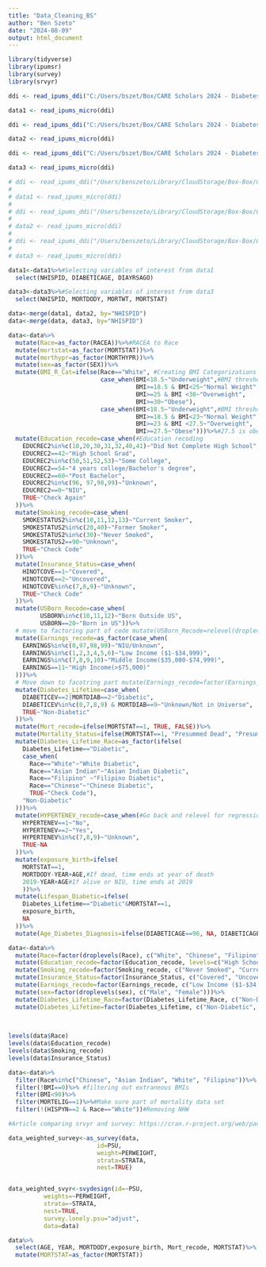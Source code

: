 ```yaml
---
title: "Data_Cleaning_BS"
author: "Ben Szeto"
date: "2024-08-09"
output: html_document
---
```


```r

library(tidyverse)
library(ipumsr)
library(survey)
library(srvyr)
```


```r


ddi <- read_ipums_ddi("C:/Users/bszet/Box/CARE Scholars 2024 - Diabetes Mortality Project/Data and Code/nhis_00029.xml")

data1 <- read_ipums_micro(ddi)

ddi <- read_ipums_ddi("C:/Users/bszet/Box/CARE Scholars 2024 - Diabetes Mortality Project/Data and Code/nhis_00027.xml")

data2 <- read_ipums_micro(ddi)

ddi <- read_ipums_ddi("C:/Users/bszet/Box/CARE Scholars 2024 - Diabetes Mortality Project/Data and Code/nhis_00030.xml")

data3 <- read_ipums_micro(ddi)

```


```r

# ddi <- read_ipums_ddi("/Users/benszeto/Library/CloudStorage/Box-Box/CARE Scholars 2024 - Diabetes Mortality Project/Data and Code/nhis_00029.xml")
# 
# data1 <- read_ipums_micro(ddi)
# 
# ddi <- read_ipums_ddi("/Users/benszeto/Library/CloudStorage/Box-Box/CARE Scholars 2024 - Diabetes Mortality Project/Data and Code/nhis_00027.xml")
# 
# data2 <- read_ipums_micro(ddi)
# 
# ddi <- read_ipums_ddi("/Users/benszeto/Library/CloudStorage/Box-Box/CARE Scholars 2024 - Diabetes Mortality Project/Data and Code/nhis_00030.xml")
# 
# data3 <- read_ipums_micro(ddi)


```


```r
data1<-data1%>%#Selecting variables of interest from data1
  select(NHISPID, DIABETICAGE, DIAYRSAGO)

data3<-data3%>%#Selecting variables of interest from data3
  select(NHISPID, MORTDODY, MORTWT, MORTSTAT)

data<-merge(data1, data2, by="NHISPID")
data<-merge(data, data3, by="NHISPID")

```


```r

data<-data%>%
  mutate(Race=as_factor(RACEA))%>%#RACEA to Race
  mutate(mortstat=as_factor(MORTSTAT))%>%
  mutate(morthypr=as_factor(MORTHYPR))%>%
  mutate(sex=as_factor(SEX))%>%
  mutate(BMI_R_Cat=ifelse(Race=="White", #Creating BMI Categorizations
                          case_when(BMI<18.5~"Underweight",#BMI thresholds for Whites
                                    BMI>=18.5 & BMI<25~"Normal Weight",
                                    BMI>=25 & BMI <30~"Overweight",
                                    BMI>=30~"Obese"),
                          case_when(BMI<18.5~"Underweight",#BMI thresholds for Asians (Considered all races not White)
                                    BMI>=18.5 & BMI<23~"Normal Weight",
                                    BMI>=23 & BMI <27.5~"Overweight",
                                    BMI>=27.5~"Obese")))%>%#27.5 is obese for Asians
  mutate(Education_recode=case_when(#Education recoding
    EDUCREC2%in%c(10,20,30,31,32,40,41)~"Did Not Complete High School",
    EDUCREC2==42~"High School Grad",
    EDUCREC2%in%c(50,51,52,53)~"Some College",
    EDUCREC2==54~"4 years college/Bachelor's degree",
    EDUCREC2==60~"Post Bachelor",
    EDUCREC2%in%c(96, 97,98,99)~"Unknown",
    EDUCREC2==0~"NIU", 
    TRUE~"Check Again"
  ))%>%
  mutate(Smoking_recode=case_when(
    SMOKESTATUS2%in%c(10,11,12,13)~"Current Smoker",
    SMOKESTATUS2%in%c(20,40)~"Former Smoker",
    SMOKESTATUS2%in%c(30)~"Never Smoked",
    SMOKESTATUS2==90~"Unknown",
    TRUE~"Check Code"
  ))%>%
  mutate(Insurance_Status=case_when(
    HINOTCOVE==1~"Covered",
    HINOTCOVE==2~"Uncovered",
    HINOTCOVE%in%c(7,8,9)~"Unknown",
    TRUE~"Check Code"
  ))%>%
  mutate(USBorn_Recode=case_when(
         USBORN%in%c(10,11,12)~"Born Outside US",
         USBORN==20~"Born in US"))%>%
  # move to factoring part of code mutate(USBorn_Recode=relevel(droplevels(as_factor(USBorn_Recode)), "Born in US"))
  mutate(Earnings_recode=as_factor(case_when(
    EARNINGS%in%c(0,97,98,99)~"NIU/Unknown",
    EARNINGS%in%c(1,2,3,4,5,6)~"Low Income ($1-$34,999)",
    EARNINGS%in%c(7,8,9,10)~"Middle Income($35,000-$74,999)",
    EARNINGS==11~"High Income(>$75,000)"
  )))%>%
  # Move down to facotring part mutate(Earnings_recode=factor(Earnings_recode, levels=c("Low Income ($1-$34,999)", "Middle Income($35,000-$74,999)","High Income(>$75,000)","NIU/Unknown"  )))%>%
  mutate(Diabetes_Lifetime=case_when(
    DIABETICEV==2|MORTDIAB==2~"Diabetic",
    DIABETICEV%in%c(0,7,8,9) & MORTDIAB==9~"Unknown/Not in Universe",
    TRUE~"Non-Diabetic"
  ))%>%
  mutate(Mort_recode=ifelse(MORTSTAT==1, TRUE, FALSE))%>%
  mutate(Mortality_Status=ifelse(MORTSTAT==1, "Presummed Dead", "Presummed Alive"))%>%#manually making the interaction term
  mutate(Diabetes_Lifetime_Race=as_factor(ifelse(
    Diabetes_Lifetime=="Diabetic",
    case_when(
      Race=="White"~"White Diabetic",
      Race=="Asian Indian"~"Asian Indian Diabetic",
      Race=="Filipino" ~"Filipino Diabetic",
      Race=="Chinese"~"Chinese Diabetic",
      TRUE~"Check Code"),
    "Non-Diabetic"
  )))%>%
  mutate(HYPERTENEV_recode=case_when(#Go back and relevel for regression?
    HYPERTENEV==1~"No",
    HYPERTENEV==2~"Yes",
    HYPERTENEV%in%c(7,8,9)~"Unknown",
    TRUE~NA
  ))%>%
  mutate(exposure_birth=ifelse(
    MORTSTAT==1,
    MORTDODY-YEAR+AGE,#If dead, time ends at year of death
    2019-YEAR+AGE#If alive or NIU, time ends at 2019
    ))%>%
  mutate(Lifespan_Diabetic=ifelse(
    Diabetes_Lifetime=="Diabetic"&MORTSTAT==1,
    exposure_birth,
    NA
  ))%>%
  mutate(Age_Diabetes_Diagnosis=ifelse(DIABETICAGE==96, NA, DIABETICAGE))

```


```r
data<-data%>%
  mutate(Race=factor(droplevels(Race), c("White", "Chinese", "Filipino", "Asian Indian")))%>%
  mutate(Education_recode=factor(Education_recode, levels=c("High School Grad", "Did Not Complete High School","Some College", "4 years college/Bachelor's degree", "Post Bachelor", "Unknown")))%>%
  mutate(Smoking_recode=factor(Smoking_recode, c("Never Smoked", "Current Smoker", "Former Smoker", "Unknown")))%>%
  mutate(Insurance_Status=factor(Insurance_Status, c("Covered", "Uncovered", "Unknown")))%>%
  mutate(Earnings_recode=factor(Earnings_recode, c("Low Income ($1-$34,999)", "Middle Income($35,000-$74,999)","High Income(>$75,000)", "NIU/Unknown")))%>%
  mutate(sex=factor(droplevels(sex), c("Male", "Female")))%>%
  mutate(Diabetes_Lifetime_Race=factor(Diabetes_Lifetime_Race, c("Non-Diabetic","White Diabetic", "Chinese Diabetic", "Filipino Diabetic","Asian Indian Diabetic")))%>%
  mutate(Diabetes_Lifetime=factor(Diabetes_Lifetime, c("Non-Diabetic", "Diabetic")))
  
  

levels(data$Race)
levels(data$Education_recode)
levels(data$Smoking_recode)
levels(data$Insurance_Status)
```

```r
data<-data%>%
  filter(Race%in%c("Chinese", "Asian Indian", "White", "Filipino"))%>% #selecting Chinese, Asian Indian, Filipino, and White
  filter(!BMI==0)%>% #filtering out extraneous BMIs
  filter(BMI<90)%>%
  filter(MORTELIG==1)%>%#Make sure part of mortality data set
  filter(!(HISPYN==2 & Race=="White"))#Removing NHW
```


```r

#Article comparing srvyr and survey: https://cran.r-project.org/web/packages/srvyr/vignettes/srvyr-vs-survey.html

data_weighted_survey<-as_survey(data,
                         id=PSU,
                         weight=PERWEIGHT,
                         strata=STRATA,
                         nest=TRUE)


data_weighted_svyr<-svydesign(id=~PSU,
          weights=~PERWEIGHT,
          strata=~STRATA,
          nest=TRUE,
          survey.lonely.psu="adjust",
          data=data)

```

```r
data%>%
  select(AGE, YEAR, MORTDODY,exposure_birth, Mort_recode, MORTSTAT)%>%
  mutate(MORTSTAT=as_factor(MORTSTAT))

```

